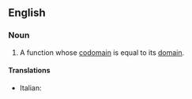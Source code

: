 ==English==

===Noun===
{{en-noun}}

# {{lb|en|mathematics}} A function whose [[codomain]] is equal to its [[domain]].

====Translations====
{{trans-top|function whose codomain is equal to its domain}}
* Italian: {{t|it|endofunzione|f}}
{{trans-mid}}
{{trans-bottom}}